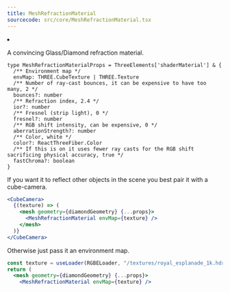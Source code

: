 ```yaml
---
title: MeshRefractionMaterial
sourcecode: src/core/MeshRefractionMaterial.tsx
---
```


<Grid cols={4}>
  <li>
    <Codesandbox id="zqrreo" />
  </li>
</Grid>

A convincing Glass/Diamond refraction material.

```tsx
type MeshRefractionMaterialProps = ThreeElements['shaderMaterial'] & {
  /** Environment map */
  envMap: THREE.CubeTexture | THREE.Texture
  /** Number of ray-cast bounces, it can be expensive to have too many, 2 */
  bounces?: number
  /** Refraction index, 2.4 */
  ior?: number
  /** Fresnel (strip light), 0 */
  fresnel?: number
  /** RGB shift intensity, can be expensive, 0 */
  aberrationStrength?: number
  /** Color, white */
  color?: ReactThreeFiber.Color
  /** If this is on it uses fewer ray casts for the RGB shift sacrificing physical accuracy, true */
  fastChroma?: boolean
}
```

If you want it to reflect other objects in the scene you best pair it with a cube-camera.

```jsx
<CubeCamera>
  {(texture) => (
    <mesh geometry={diamondGeometry} {...props}>
      <MeshRefractionMaterial envMap={texture} />
    </mesh>
  )}
</CubeCamera>
```

Otherwise just pass it an environment map.

```jsx
const texture = useLoader(RGBELoader, "/textures/royal_esplanade_1k.hdr")
return (
  <mesh geometry={diamondGeometry} {...props}>
    <MeshRefractionMaterial envMap={texture} />
```
